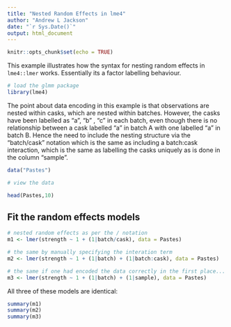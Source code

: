 ```yaml
---
title: "Nested Random Effects in lme4"
author: "Andrew L Jackson"
date: "`r Sys.Date()`"
output: html_document
---
```


```r
knitr::opts_chunk$set(echo = TRUE)
```

This example illustrates how the syntax for nesting random effects in `lme4::lmer` works. Essentially its a factor labelling behaviour.

```r

# load the glmm package
library(lme4)

```

The point about data encoding in this example is that observations are nested within casks, which are nested within batches. However, the casks have been labelled as "a", "b" , "c" in each batch, even though there is no relationship between a cask labelled "a" in batch A with one labelled "a" in batch B. Hence the need to include the nesting structure via the "batch/cask" notation which is the same as including a batch:cask interaction, which is the same as labelling the casks uniquely as is done in the column "sample".

```r
data("Pastes")

# view the data

head(Pastes,10)

```

## Fit the random effects models

```r
# nested random effects as per the / notation
m1 <- lmer(strength ~ 1 + (1|batch/cask), data = Pastes)

# the same by manually specifying the interation term
m2 <- lmer(strength ~ 1 + (1|batch) + (1|batch:cask), data = Pastes)

# the same if one had encoded the data correctly in the first place...
m3 <- lmer(strength ~ 1 + (1|batch) + (1|sample), data = Pastes)
```

All three of these models are identical:

```r
summary(m1)
summary(m2)
summary(m3)

```


